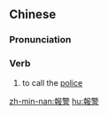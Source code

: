 {{also|报警}}
==Chinese==
{{zh-forms|s=报警}}

===Pronunciation===
{{zh-pron
|m=bàojǐng
|c=bou3 ging2
|mn=pò-kéng
|cat=v
}}

===Verb===
{{zh-verb}}
# to call the [[police]]

[[zh-min-nan:報警]]
[[hu:報警]]
